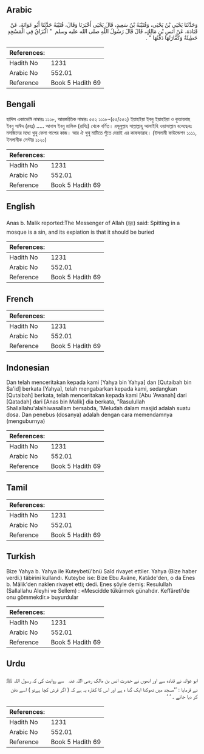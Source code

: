 ## Arabic


<div dir="rtl" lang="ar" style={{fontSize:'larger',backgroundColor:'#f8f9fa',padding:20}}>
وَحَدَّثَنَا يَحْيَى بْنُ يَحْيَى، وَقُتَيْبَةُ بْنُ سَعِيدٍ، قَالَ يَحْيَى أَخْبَرَنَا وَقَالَ، قُتَيْبَةُ حَدَّثَنَا أَبُو عَوَانَةَ، عَنْ قَتَادَةَ، عَنْ أَنَسِ بْنِ مَالِكٍ، قَالَ قَالَ رَسُولُ اللَّهِ صلى الله عليه وسلم ‏ "‏ الْبُزَاقُ فِي الْمَسْجِدِ خَطِيئَةٌ وَكَفَّارَتُهَا دَفْنُهَا ‏"‏ ‏.‏
</div>
<div style={{backgroundColor:'#f8f9fa',padding:20, marginBottom: 10}}><table> <thead> <tr> <th>References:</th> <th></th> </tr> </thead> <tbody><tr><td>Hadith No</td><td>1231</td></tr><tr><td>Arabic No</td><td>552.01</td></tr><tr><td>Reference</td><td>Book 5 Hadith 69</td></tr></tbody></table></div>

## Bengali


<div dir="ltr" lang="bn" style={{fontSize:'larger',backgroundColor:'#f8f9fa',padding:20}}>
হাদিস একাডেমি নাম্বারঃ ১১১৮, আন্তর্জাতিক নাম্বারঃ ৫৫২ ১১১৮-(৫৫/৫৫২) ইয়াহইয়া ইবনু ইয়াহইয়া ও কুতায়বাহ ইবনু সাঈদ (রহঃ) ..... আনাস ইবনু মালিক (রাযিঃ) থেকে বর্ণিত। রসূলুল্লাহ সাল্লাল্লাহু আলাইহি ওয়াসাল্লাম বলেছেনঃ মসজিদের মধ্যে থুথু ফেলা পাপের কাজ। আর ঐ থুথু মাটিতে পুঁতে দেয়াই এর কাফফারাহ। (ইসলামী ফাউন্ডেশন ১১১১, ইসলামীক সেন্টার ১১২০)
</div>
<div style={{backgroundColor:'#f8f9fa',padding:20, marginBottom: 10}}><table> <thead> <tr> <th>References:</th> <th></th> </tr> </thead> <tbody><tr><td>Hadith No</td><td>1231</td></tr><tr><td>Arabic No</td><td>552.01</td></tr><tr><td>Reference</td><td>Book 5 Hadith 69</td></tr></tbody></table></div>

## English


<div dir="ltr" lang="en" style={{fontSize:'larger',backgroundColor:'#f8f9fa',padding:20}}>
Anas b. Malik reported:The Messenger of Allah (ﷺ) said: Spitting in a mosque is a sin, and its expiation is that it should be buried
</div>
<div style={{backgroundColor:'#f8f9fa',padding:20, marginBottom: 10}}><table> <thead> <tr> <th>References:</th> <th></th> </tr> </thead> <tbody><tr><td>Hadith No</td><td>1231</td></tr><tr><td>Arabic No</td><td>552.01</td></tr><tr><td>Reference</td><td>Book 5 Hadith 69</td></tr></tbody></table></div>

## French


<div dir="ltr" lang="fr" style={{fontSize:'larger',backgroundColor:'#f8f9fa',padding:20}}>

</div>
<div style={{backgroundColor:'#f8f9fa',padding:20, marginBottom: 10}}><table> <thead> <tr> <th>References:</th> <th></th> </tr> </thead> <tbody><tr><td>Hadith No</td><td>1231</td></tr><tr><td>Arabic No</td><td>552.01</td></tr><tr><td>Reference</td><td>Book 5 Hadith 69</td></tr></tbody></table></div>

## Indonesian


<div dir="ltr" lang="id" style={{fontSize:'larger',backgroundColor:'#f8f9fa',padding:20}}>
Dan telah menceritakan kepada kami [Yahya bin Yahya] dan [Qutaibah bin Sa'id] berkata [Yahya], telah mengabarkan kepada kami, sedangkan [Qutaibah] berkata, telah menceritakan kepada kami [Abu 'Awanah] dari [Qatadah] dari [Anas bin Malik] dia berkata, "Rasulullah Shallallahu'alaihiwasallam bersabda, 'Meludah dalam masjid adalah suatu dosa. Dan penebus (dosanya) adalah dengan cara memendamnya (menguburnya)
</div>
<div style={{backgroundColor:'#f8f9fa',padding:20, marginBottom: 10}}><table> <thead> <tr> <th>References:</th> <th></th> </tr> </thead> <tbody><tr><td>Hadith No</td><td>1231</td></tr><tr><td>Arabic No</td><td>552.01</td></tr><tr><td>Reference</td><td>Book 5 Hadith 69</td></tr></tbody></table></div>

## Tamil


<div dir="ltr" lang="ta" style={{fontSize:'larger',backgroundColor:'#f8f9fa',padding:20}}>

</div>
<div style={{backgroundColor:'#f8f9fa',padding:20, marginBottom: 10}}><table> <thead> <tr> <th>References:</th> <th></th> </tr> </thead> <tbody><tr><td>Hadith No</td><td>1231</td></tr><tr><td>Arabic No</td><td>552.01</td></tr><tr><td>Reference</td><td>Book 5 Hadith 69</td></tr></tbody></table></div>

## Turkish


<div dir="ltr" lang="tr" style={{fontSize:'larger',backgroundColor:'#f8f9fa',padding:20}}>
Bize Yahya b. Yahya ile Kuteybetü'bnü Saîd rivayet ettiler. Yahya (Bize haber verdi.) tâbirini kullandı. Kuteybe ise: Bize Ebu Avâne, Katâde'den, o da Enes b. Mâlik'den naklen rivayet etti; dedi. Enes şöyle demiş: Resulullah (Sallallahu Aleyhi ve Sellem) : «Mescidde tükürmek günahdır. Keffâreti'de onu gömmekdir.» buyurdular
</div>
<div style={{backgroundColor:'#f8f9fa',padding:20, marginBottom: 10}}><table> <thead> <tr> <th>References:</th> <th></th> </tr> </thead> <tbody><tr><td>Hadith No</td><td>1231</td></tr><tr><td>Arabic No</td><td>552.01</td></tr><tr><td>Reference</td><td>Book 5 Hadith 69</td></tr></tbody></table></div>

## Urdu


<div dir="rtl" lang="ur" style={{fontSize:'larger',backgroundColor:'#f8f9fa',padding:20}}>
ابو عوانہ نے قتادہ سے اور انھوں نے حضرت انس بن مالک ‌رضی ‌اللہ ‌عنہ ‌ ‌ سے روایت کی کہ رسول اللہ ﷺ نے فرمایا : ’’مسجد میں تھوکنا ایک گنا ہ ہے اور اس کا کفارہ یہ ہے کہ ( اگر فرش کچا ہےتو ) اسے دفن کر دیا جائے ۔ ‘ ‘
</div>
<div style={{backgroundColor:'#f8f9fa',padding:20, marginBottom: 10}}><table> <thead> <tr> <th>References:</th> <th></th> </tr> </thead> <tbody><tr><td>Hadith No</td><td>1231</td></tr><tr><td>Arabic No</td><td>552.01</td></tr><tr><td>Reference</td><td>Book 5 Hadith 69</td></tr></tbody></table></div>